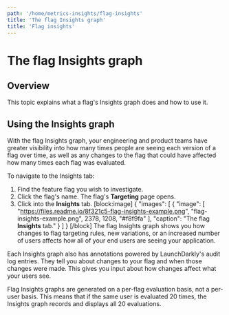 ```yaml
---
path: '/home/metrics-insights/flag-insights'
title: 'The flag Insights graph'
title: 'Flag insights'
---
```


# The flag Insights graph

## Overview

This topic explains what a flag's Insights graph does and how to use it.

## Using the Insights graph

With the flag Insights graph, your engineering and product teams have greater visibility into how many times people are seeing each version of a flag over time, as well as any changes to the flag that could have affected how many times each flag was evaluated.

To navigate to the Insights tab:

1. Find the feature flag you wish to investigate.
2. Click the flag's name. The flag's **Targeting** page opens.
3. Click into the **Insights** tab.
   [block:image]
   {
   "images": [
   {
   "image": [
   "https://files.readme.io/8f321c5-flag-insights-example.png",
   "flag-insights-example.png",
   2378,
   1208,
   "#f8f9fa"
   ],
   "caption": "The flag **Insights** tab."
   }
   ]
   }
   [/block]
   The flag Insights graph shows you how changes to flag targeting rules, new variations, or an increased number of users affects how all of your end users are seeing your application.

Each Insights graph also has annotations powered by LaunchDarkly's audit log entries. They tell you about changes to your flag and when those changes were made. This gives you input about how changes affect what your users see.

Flag Insights graphs are generated on a per-flag evaluation basis, not a per-user basis. This means that if the same user is evaluated 20 times, the Insights graph records and displays all 20 evaluations.
